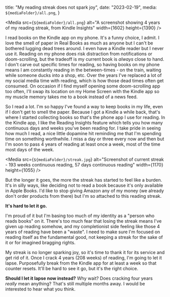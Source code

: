 

  title: "My reading streak does not spark joy",
  date: "2023-02-19",
  media: `${mediaFolder}/all.png`,
}

<Media
  src={`${mediaFolder}/all.png`}
  alt="A screenshot showing 4 years of my reading streak, from Kindle Insights"
  width={1602}
  height={1390}
/>

I read books on the Kindle app on my phone. It's a funny choice, I admit. I love the smell of paper in Real Books as much as anyone but I can't be bothered lugging dead trees around. I even have a Kindle reader but I never use it. Reading on my phone does risk distraction from notifications or doom-scrolling, but the tradeoff is my current book is _always_ close to hand. I don't carve out specific times for reading, so having books on my phone means I am constantly reading in the between-times - on the train, waiting while someone ducks into a shop, etc. Over the years I've replaced a lot of my social media time with reading, which is how those dead times often get consumed. On occasion if I find myself opening some doom-scrolling app too often, I'll swap its location on my Home Screen with the Kindle app so my muscle memory takes me to a book instead of a news feed.

So I read a lot. I'm so happy I've found a way to keep books in my life, even if I don't get to smell the paper. Because I got a Kindle a while back, that's where I started collecting books so that's the phone app I use for reading. In the Kindle app, I like the Reading Insights feature which tells you how many continuous days and weeks you've been reading for. I take pride in seeing how much I read, a nice little dopamine hit reminding me that I'm spending time on something worthwhile. I miss a day or three every now and then but I'm soon to pass 4 years of reading at least once a week, most of the time most days of the week. 

<Media
  src={`${mediaFolder}/streak.jpg`}
  alt="Screenshot of current streak - 193 weeks continuous reading, 57 days continuous reading"
  width={1170}
  height={1055}
/>

But the longer it goes, the more the streak has started to feel like a burden. It's in silly ways, like deciding not to read a book because it's only available in Apple Books. I'd like to stop giving Amazon any of my money (we already don't order products from there) but I'm so attached to this reading streak.

**It's hard to let it go.**

I'm proud of it but I'm basing too much of my identity as a "person who reads books" on it. There's too much fear that losing the streak means I've given up reading somehow, and my completionist side feeling like those 4 years of reading have been a "waste". I need to make sure I'm focused on reading itself as the fundamental good, not keeping a streak for the sake of it or for imagined bragging rights. 

My streak is no longer sparking joy, so it's time to thank it for its service and get rid of it. Once I crack 4 years (208 weeks) of reading, I'm going to let it lapse. Purposefully break from the Kindle app for at least a week so that counter resets. It'll be hard to see it go, but it's the right choice. 

**Should I let it lapse now instead?** Why wait? Does cracking four years _really_ mean anything? That's still multiple months away. I would be interested to hear what you think.
